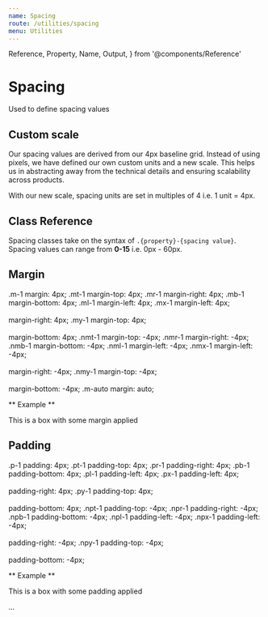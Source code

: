 ```yaml
---
name: Spacing
route: /utilities/spacing
menu: Utilities
---
```


  Reference,
  Property,
  Name,
  Output,
} from '@components/Reference'

# Spacing

Used to define spacing values

## Custom scale

Our spacing values are derived from our 4px baseline grid. Instead of using pixels, we have defined our own custom units and a new scale. This helps us in abstracting away from the technical details and ensuring scalability across products. 

With our new scale, spacing units are set in multiples of 4 i.e. 1 unit = 4px.

## Class Reference 
Spacing classes take on the syntax of `.{property}-{spacing value}`. Spacing values can range from **0-15** i.e. 0px - 60px.

## Margin

<Reference> 
    <Property>
        <Name> .m-1 </Name> 
        <Output>margin: 4px;</Output> 
    </Property>
    <Property>
        <Name> .mt-1 </Name> 
        <Output>margin-top: 4px;</Output> 
    </Property>
    <Property>
        <Name> .mr-1 </Name> 
        <Output>margin-right: 4px;</Output> 
    </Property>
    <Property>
        <Name> .mb-1 </Name> 
        <Output>margin-bottom: 4px;</Output> 
    </Property>
    <Property>
        <Name> .ml-1 </Name> 
        <Output>margin-left: 4px;</Output> 
    </Property>
    <Property>
        <Name> .mx-1 </Name> 
        <Output>margin-left: 4px; <br /> <br />
        margin-right: 4px;</Output> 
    </Property>
    <Property>
        <Name> .my-1 </Name> 
        <Output>margin-top: 4px; <br /> <br />
        margin-bottom: 4px;</Output> 
    </Property>
    <Property>
        <Name> .nmt-1 </Name> 
        <Output>margin-top: -4px; </Output> 
    </Property>
    <Property>
        <Name> .nmr-1 </Name> 
        <Output>margin-right: -4px;</Output> 
    </Property>
    <Property>
        <Name> .nmb-1 </Name> 
        <Output>margin-bottom: -4px;</Output> 
    </Property>
    <Property>
        <Name> .nml-1 </Name> 
        <Output>margin-left: -4px;</Output> 
    </Property>
    <Property>
        <Name> .nmx-1</Name> 
        <Output>margin-left: -4px; <br /> <br />
        margin-right: -4px;</Output> 
    </Property>
    <Property>
        <Name> .nmy-1 </Name> 
        <Output>margin-top: -4px; <br /> <br />
        margin-bottom: -4px;</Output> 
    </Property>
        <Property>
        <Name> .m-auto</Name> 
        <Output>margin: auto;</Output> 
    </Property>
</Reference>    

** Example **
 
<Sandbox>
    <Sandbox.Preview>
        <div className="bs-auto br-no-repeat w-100p" style={{ height: '50px'}}>
            <div className="bg-primary-400 bs-solid mr-2 mt-4 ml-2">
                <p className="c-grey-80">This is a box with some margin applied</p>
            </div>
        </div>
    </Sandbox.Preview>
      <Sandbox.Code>
            <div className="bg-primary-400 bs-solid mr-2 mt-4 ml-2">
            </div>
  </Sandbox.Code>
</Sandbox>


## Padding

<Reference> 
    <Property>
        <Name> .p-1 </Name> 
        <Output>padding: 4px;</Output> 
    </Property>
    <Property>
        <Name> .pt-1 </Name> 
        <Output>padding-top: 4px;</Output> 
    </Property>
    <Property>
        <Name> .pr-1 </Name> 
        <Output>padding-right: 4px;</Output> 
    </Property>
    <Property>
        <Name> .pb-1 </Name> 
        <Output>padding-bottom: 4px;</Output> 
    </Property>
    <Property>
        <Name> .pl-1 </Name> 
        <Output>padding-left: 4px;</Output> 
    </Property>
    <Property>
        <Name> .px-1 </Name> 
        <Output>padding-left: 4px; <br /> <br />
        padding-right: 4px;</Output> 
    </Property>
    <Property>
        <Name> .py-1 </Name> 
        <Output>padding-top: 4px; <br /> <br />
        padding-bottom: 4px;</Output> 
    </Property>
    <Property>
        <Name> .npt-1 </Name> 
        <Output>padding-top: -4px; </Output> 
    </Property>
    <Property>
        <Name> .npr-1 </Name> 
        <Output>padding-right: -4px;</Output> 
    </Property>
    <Property>
        <Name> .npb-1 </Name> 
        <Output>padding-bottom: -4px;</Output> 
    </Property>
    <Property>
        <Name> .npl-1 </Name> 
        <Output>padding-left: -4px;</Output> 
    </Property>
    <Property>
        <Name> .npx-1</Name> 
        <Output>padding-left: -4px; <br /> <br />
        padding-right: -4px;</Output> 
    </Property>
    <Property>
        <Name> .npy-1 </Name> 
        <Output>padding-top: -4px; <br /> <br />
        padding-bottom: -4px;</Output> 
    </Property>
</Reference>    

** Example **
 
<Sandbox>
    <Sandbox.Preview>
        <div className="bs-auto br-no-repeat w-100p" style={{ height: '50px'}}>
            <div className="bg-primary-400 bs-solid mr-2 mt-4 ml-2">
                <p className="c-grey-80 pt-4 pb-1 pl-1 pr-2">This is a box with some padding applied</p>
            </div>
        </div>
    </Sandbox.Preview>
      <Sandbox.Code>
            <p className="c-grey-80 pt-4 pb-1 pl-1 pr-2">...</p>
  </Sandbox.Code>
</Sandbox>